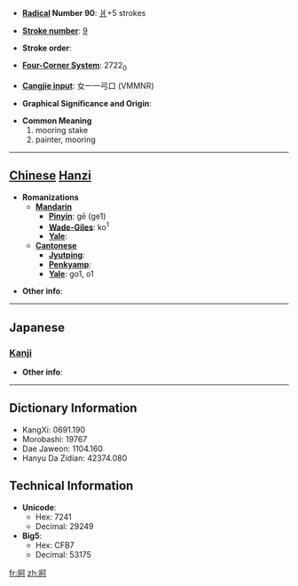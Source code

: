 * '''[[Wiktionary:Chinese radical index| Radical]] Number 90''': [[Wiktionary:Chinese radical index 爿|爿]]+5 strokes

* '''[[Wiktionary:Chinese total strokes index|Stroke number]]''': [[Wiktionary:Chinese total strokes index 9|9]]

* '''Stroke order''': 

* '''[[Wiktionary:Chinese four corner index|Four-Corner System]]''': 2722<sub>0</sub>

* '''[[Wiktionary:Chinese Cangjie index|Cangjie input]]''': 女一一弓口 (VMMNR)

* '''Graphical Significance and Origin''': 

* '''Common Meaning'''
*#mooring stake
*# painter, mooring


----

== [[Chinese]] [[Hanzi]] ==

* '''Romanizations'''
** '''[[Mandarin]]'''
*** '''[[Pinyin]]''': gē (ge1)
*** '''[[Wade-Giles]]''': ko<sup>1</sup>
*** '''[[Yale]]''': 
** '''[[Cantonese]]'''
*** '''[[Jyutping]]''':
*** '''[[Penkyamp]]''': 
*** '''[[Yale]]''': go1, o1

* '''Other info''': 

----

==Japanese==
===[[Kanji]]===
{{kanji|on readings=[[か]] (ka)|kun readings=[[くい]] (kui)}}

* '''Other info''':  

----

== Dictionary Information ==

* KangXi: 0691.190
* Morobashi: 19767
* Dae Jaweon: 1104.160
* Hanyu Da Zidian: 42374.080

== Technical Information ==

* '''Unicode''':
** Hex: 7241
** Decimal: 29249
* '''Big5''':
** Hex: CFB7
** Decimal: 53175

[[fr:牁]]
[[zh:牁]]